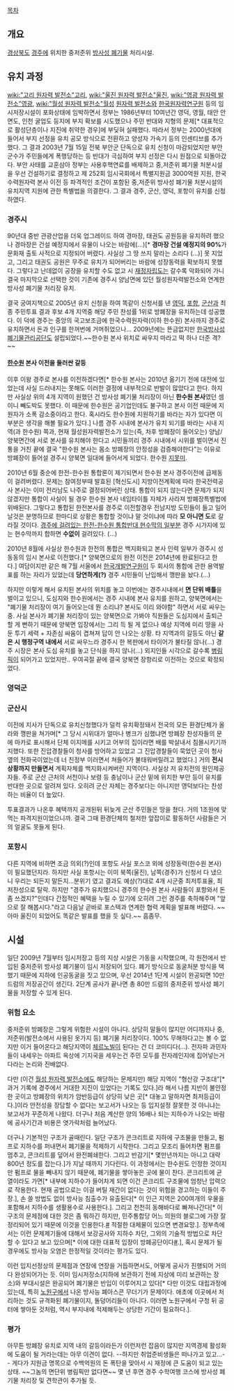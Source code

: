[[목차]]
== 개요 ==
[[경상북도]] [[경주]]에 위치한 중저준위 [[방사성 폐기물]] 처리시설.
== 유치 과정 ==
[[wiki:"고리 원자력 발전소"고리]], [[wiki:"울진 원자력 발전소"울진]], [[wiki:"영광 원자력 발전소"영광]], [[wiki:"월성 원자력 발전소"월성]] [[원자력 발전소]]와 [[한국원자력연구원]] 등의 임시저장시설이 포화상태에 임박하면서 정부는 1986년부터 10여년간 영덕, 영월, 태안 안면도, 인천 굴업도 등지에 부지 확보를 시도했으나 주민 반대와 지형의 문제[* 대표적으로 활성단층이나 지진에 취약한 경우]에 부딪혀 실패했다. 따라서 정부는 2000년대에 들어서 부지 선정을 유치 공모 방식으로 전환하고 양성자 가속기 등의 인센티브를 추가했다. 그 결과 2003년 7월 15일 전북 부안군 단독으로 유치 신청이 마감되었지만 부안군수가 주민들에게 폭행당하는 등 반대가 극심하여 부지 선정은 다시 원점으로 되돌아갔다.
부안 사태를 교훈삼아 정부는 사용후핵연료를 배제하고 중,저준위 폐기물 처분시설을 우선 건설하기로 결정하고 제 252회 임시국회에서 특별지원금 3000억원 지원, 한국수력원자력 본사 이전 등 파격적인 조건이 포함된 중,저준위 방사성 폐기물 처분시설의 유치지역 지원에 관한 특별법을 의결한다. 그 결과 경주, 군산, 영덕, 포항이 유치를 신청하였다.
=== 경주시 ===
90년대 중반 관광산업을 더욱 업그레이드 하여 경마장, 태권도 공원등을 유치하려 했으나 경마장은 건설 예정지에서 유물이 나오는 바람에(...)[* '''경마장 건설 예정지의 90%'''가 문화재 출토 사적으로 지정되어 버렸다. 사실상 그 땅 쓰지 말라는 소리다 (...)] 못 지었고, 그리고 태권도 공원은 무주로 유치가 되어버리는 바람에 성장동력을 확보하지 못했다. 그렇다고 난데없이 공장을 유치할 수도 없고 시 [[재정자립도]]는 갈수록 악화되어 가니 결국 마지막으로 선택한 것이 기존에 경주시 양남면에 있던 월성원자력발전소와 연계한 방사성 폐기물 처리장 유치.

결국 궁여지책으로 2005년 유치 신청을 하여 똑같이 신청서를 낸 [[영덕]], [[포항]], [[군산]]과 최종 주민투표 결과 후보 4개 지역중 해당 주민 찬성률 1위로 방폐장을 유치하는데 성공했다. 이 덕에 경주는 중앙의 국고보조금에 한국수력원자력(이하 한수원) 본사까지 경주로 유치하면서 돈과 인구를 한꺼번에 거머쥐었으나... 2009년에는 뜬금없지만 [[한국방사성폐기물관리공단]]도 설립되었다.~~한수원 본사 위치로 싸우지 마라고 떡 하나 더준 격?~~
==== [[한수원]] 본사 이전을 둘러싼 갈등 ====
이후 이왕 경주로 본사를 이전하겠다면[* 한수원 본사는 2010년 옮기기 전에 대전에 있었는데 사실 드러내지는 못해도 이러한 결정에 내부적으로 반발이 많았다고 한다. 하지만 사실상 위의 4개 지역이 원했던 건 방사성 폐기물 처리장이 아닌 '''한수원 본사'''였던 셈이니 빼도박도 못했다. 이 때문에 한수원은 공기업인데도 불구하고 본사 이전 때문에 지원자가 소폭 감소중이라고 한다. 혹시라도 한수원에 지원하기를 바라는 자가 있다면 이 부분은 생각을 해볼 필요가 있다.] 나름 경주 시내에 본사가 유치 되기를 바라는 시내 지역(과 한수원) 쪽과, 현재 월성원자력발전소가 있는(즉, 차후 방폐장이 들어오는) 양남/양북면간에 서로 본사를 유치해야 한다고 시민들끼리 경주 시내에서 시위를 벌이면서 진통을 거친 끝에 결국 "한수원 본사는 몸소 방폐장의 안정성을 검증해야한다"는 이유로 방폐장이 들어설 경주시 양북면 일대에 들어서게 되었다. 한수원 [[지못미]].

2010년 6월 중순에 한전-한수원 통합론이 제기되면서 한수원 본사 경주이전에 급제동이 걸려버렸다. 문제는 참여정부때 발효된 [혁신도시] 지방이전계획에 따라 한국전력공사 본사는 이미 전라남도 나주로 결정되어버린 상태. 통합이 되지 않는다면 문제가 되지 않겠지만 통합이 사실이 될 경우 한수원 본사 네임타이틀 자체가 사라져 방폐장특별법에 위배된다. 그렇다고 통합된 한전본사를 경주로 이전할경우 전남지방 도민들이 들고 일어날것은 분명하므로 한마디로 상황은 통합할 것이냐 말 것이냐에 따라 '''모 아니면 도'''로 갈라질 것이다. [http://news.naver.com/main/read.nhn?mode=LSD&mid=sec&sid1=102&oid=001&aid=0003341701 경주에 걸려있는 한전-한수원 통합반대 현수막의 일부분] 경주 시가지에 있는 현수막까지 합하면 '''수없이''' 걸려있다. (...)

2010년 8월에 사실상 한수원과 한전의 통합은 백지화되고 본사 인력 일부가 경주시 성동동의 임시 본사로 이전했다.[* 양북면으로의 완전 이전은 2014년에 완료된다고 한다.] 여담이지만 같은 해 7월 서울에서 [[한국개발연구원]]이 두 회사의 통합에 관한 용역발표를 하는 자리가 있었는데 '''당연하게(?)''' 경주 시민들이 난입해서 깽판을 놨다.(...) 

하지만 이렇게 해서 유치된 본사의 위치를 놓고 이번에는 경주시내에서 '''[[면]] 단위 배틀'''을 벌이고 있으니, 도심지와 한수원에서는 경주 시내에 본사 유치를 원하고, 양북면에서는 "폐기물 처리장이 여기 들어오는데 뭔 소리냐? 본사도 이리 와야함" 하면서 서로 싸우는 중. 사실 본사가 폐기물 처리장이 있는 양북면으로 가봐야 직원들은 도심지에서 출퇴근 할 게 뻔하기 때문에 양북면 입장에서는 그리 득 될 게 없으나 예상 지역에 미리 땅을 사둔 투기 세력 + 자존심 싸움이 겹쳐져 답이 안 나오는 상황. 타 지역과의 갈등도 아닌 '''같은 시 행정구역 내에서''' 서로 싸우느라 경주시 한 복판에서 타이어가 불타질 않나(...) 경주 시장은 본사 도심 유치를 놓고 단식을 하지 않나(...) 외지인들 시각으로 갈수록 [[병림픽]]이 되어가고 있었지만.. 우여곡절 끝에 결국 양북면 장항리로 이전하는 것으로 확정되었다. 

=== 영덕군 ===
=== 군산시 ===
이전에 지사가 단독으로 유치신청했다가 덜컥 유치확정돼서 전국의 모든 환경단체가 올라와 깽판을 쳐가며[* 그 당시 시위대가 얼마나 병크가 심했냐면 방폐장 찬성자들의 문에 마카로 표시해서 단체 이지메를 시키고 어부의 집이라면 배를 박살내서 침몰시키기까지했다. 또한 진압경찰들이 청사를 방어하고 있었고 그 진압경찰들이 묵었던 곳이 청사옆의 전화국이었는데 너 친정부 이러면서 쳐들어가 불태워버릴려고 했었다.] 거의 '''전시상황까지 만들면서''' 계획자체를 백지화시켜버린 지역이다. 사실상 저 유치전의 원인제공자들. 주로 군산 근처의 서천이나 보령 등 충남이나 군산 밑에 위치한 부안 등이 유치를 반대한 곳으로 알려져 있다. 오히려 군산 자체는 경주보다는 아니지만 영덕보다는 찬성하는 비율이 더 높았다. 

투표결과가 나온후 혜택까지 공개된뒤 뒤늦게 군산 주민들은 땅을 쳤다. 거의 1조원에 맞먹는 파격지원이었으니까. 결국 그때 환경단체의 철저한 앞잡이로 활동하던 사람들은 거의 얼굴도 못들게 된다.
=== 포항시 ===
다른 지역에 비하면 조금 의외(?)인데 포항도 사실 포스코 외에 성장동력(한수원 본사)이 필요했던지라. 하지만 사실 포항시는 이미 북쪽(울진), 남쪽(경주)가 신청서 다 냈으니 우리는 되든지 말든지...분위기 였고 결과도 예상(?)대로 4개 시군중 최저투표율, 최저찬성으로 탈락. 하지만 "경주가 유치했으니 경주의 한수원 본사 사람들이 포항와서 돈 좀 쓰겠지?"인데다 간접적인 혜택을 누릴 수 있기에 오히려 그런 경주를 축하해주며 "앞으로 잘 해봅시다."라고 다음날 곧바로 포스텍과 연계한 협력 계획을 발표해 버렸다. ~~아마 울진이 되었어도 똑같은 발표를 했을 듯 싶다.~~ 흠좀무.
== 시설 ==
일단 2009년 7월부터 임시저장고 등의 지상 시설은 가동을 시작했으며, 각 원전에서 반입된 중저준위 방사성 폐기물이 임시 저장되어 있다. 
폐기 방식으로 동굴처분 방식을 택했기 때문에 지하에 인공동굴을 짓고 있으며, 우선 2014년 1단계 시설이 완공되면 10만 드럼의 저장공간이 생긴다. 2단계 공사가 끝나면 총 80만 드럼의 중저준위 방사성 폐기물을 저장할 수 있게 된다.
=== 위험 요소 ===
중저준위 방폐장은 그렇게 위험한 시설이 아니다. 상당히 말들이 많지만 어디까지나 중, 저준위(발전소에서 사용된 옷가지 등) 폐기물 처리장이다. 100% 무해하다고는 볼 수 없지만 이거 들어온다고 해당지역이 [[체르노빌]]이 된다는 건 더 코미디다(...). 전자파 과민자들이 내세우는 아파트 옥상에 기지국을 세우는건 주민 모두를 전자레인지에 집어넣는거다라는 논리와 진배없다.

다만 (이건 [[월성 원자력 발전소]]에도 해당하는 문제지만) 해당 지역이 "형산강 구조대"[* 과거 기록에 경주에서 거대한 지진이 있었다는 기록도 있다.]라 해서 나름 지반이 불안정한 곳이고 방폐장의 위치가 암반등급이 상당히 낮은 곳[* 대놓고 말하자면 최저등급이다.]이라 안전성을 장담할 수 없다는 보고서가 나오는 등 입지설정 잘못한 것 아니냐는 보고서가 꾸준하게 나왔다. 더구나 처음 계산한 양의 16배나 되는 지하수가 나오는 바람에 공사기간과 비용은 엿가락처럼 늘어났다. 

더구나 기본적인 구조가 골때린다. 일단 구조가 콘크리트로 지하에 구조물을 만들고, 펌프로 지하수를 퍼내면서 폐기물을 적제하기 시작한다. 그리고 모조리 들어차면 펌프를 멈추고, 콘크리트를 덮어서 완전폐쇄한다. 그리고 반감기[* 몇만년까지는 아니고 대략 800년 정도를 잡는다.]가 지날 때까지 기다린다. 이 과정에서는 한수원도 인정한 것이지만 펌프로 물을 빼내지 않기 때문에, 폐기물을 쌓아놓은 곳에 물이 찬다. 콘크리트에 균열이라도 가면[* 내부에 지하수가 들어차게 되면 이건 콘크리트 구조물에 엄청난 압력으로 작용한다. 현재 공법으로는 이걸 버틸 재간이 없다는 것이 위험을 경고하는 이들이 주장.], 손 쓸 방법도 없이 방사능 침출수가 유출된다[* 이 인근 지역은 200여개의 우물을 포함해서 지하수를 생활용수로 사용한다.]. 그리고 천천히 동해바다로 빠져나간다[* 이 구조의 문제점에 대한 것은 좀 뭐하긴 하지만, 민주통합당 어느 의원의 블로그에 가장 잘 정리되어 있기 때문에 이것을 인용한다.[http://woowonshik.tistory.com/512/ #] 적절한 대체물이 있으면 변경요망.]. 
정부측에서는 이런 문제제기들에 대해서 보강공사와 지하수 차단, 그외의 기술적 방법으로 차단할 수 있다고 보고 있으며[* 이에 대한 대표적 입장이 방폐공단이다[http://www.kbmaeil.com/news/articleView.html?idxno=267242/ #].], 혹시 문제가 될 경우에도 방사능 오염은 한정적일 것이라는 평가도 있다.   

이런 입지선정상의 문제점과 연장에 연장을 거듭하면서도, 어떻게 공사가 진행되어 거의 다 완성되어가는 듯. 이미 임시저장소(지하에 보관하기 전에 지상에 미리 보관하는 장소)와 부대시설은 완공되어 폐기물은 반입이 이루어지고 있다[* 다만 이것도 대립과정에 있는데, 특히 [[노원구]]에서 나온 방사능 폐아스콘 무더기가 문제이다. 애초에 이곳에서 처리하는 것도 규격화된 폐기물이지, 돌덩어리들이 아니다. 이러면 노원구에서 구청 뒤 공터에 쌓아둔 것처럼, 역시 부지내에 적제해두는 상당한 기간이 필요하다.].

=== 평가 ===
아무튼 방폐장 유치로 지역 내의 갈등이라든가 이런저런 잡음이 많지만 지역경제 활성화에 도움이 될 거라는데는 아무 이견이 없다. --하지만 취업준비생들은 떠나가고 있고...-- 게다가 지원금 명목으로 수백억원의 돈 폭탄을 맞아서 시 재정에 큰 도움이 되고 있는 상태. ~~그놈의 면단위 병림픽만 없다면~~ 몇 년 후면 경주 수학여행 코스에 방사성 폐기물 처리장 및 견학관이 추가될 듯.
